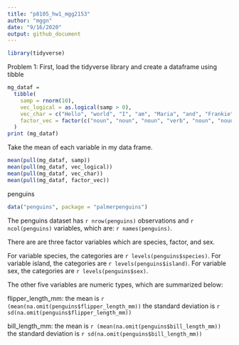```yaml
---
title: "p8105_hw1_mgg2153"
author: "mggn"
date: "9/16/2020"
output: github_document
---
```


```r
library(tidyverse)
```

Problem 1: First, load the tidyverse library and create a dataframe using tibble

```r
mg_dataf = 
  tibble(
    samp = rnorm(10),
    vec_logical = as.logical(samp > 0),
    vec_char = c("Hello", "world", "I", "am", "Maria", "and", "Frankie", "is","my", "pug"),
    factor_vec = factor(c("noun", "noun", "noun", "verb", "noun", "noun", "noun", "verb", "adj", "noun"))
  )
print (mg_dataf)
```

Take the mean of each variable in my data frame.

```r
mean(pull(mg_dataf, samp))
mean(pull(mg_dataf, vec_logical))
mean(pull(mg_dataf, vec_char))
mean(pull(mg_dataf, factor_vec))
```

penguins
```r
data("penguins", package = "palmerpenguins")

```

The penguins dataset has `r nrow(penguins)` observations and `r ncol(penguins)` variables, 
which are: `r names(penguins)`. 

There are are three factor variables which are species, factor, and sex. 

For variable species, the categories are `r levels(penguins$species)`.
For variable island, the categories are `r levels(penguins$island)`.
For variable sex, the categories are `r levels(penguins$sex)`.

The other five variables are numeric types, which are summarized below:

flipper_length_mm:
the mean is `r (mean(na.omit(penguins$flipper_length_mm))`
the standard deviation is `r sd(na.omit(penguins$flipper_length_mm))`

bill_length_mm:
the mean is `r (mean(na.omit(penguins$bill_length_mm))`
the standard deviation is `r sd(na.omit(penguins$bill_length_mm))`



